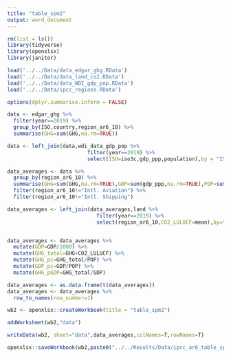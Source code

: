```yaml
---
title: "table_spm2"
output: word_document
---
```


```r

rm(list = ls())
library(tidyverse)
library(openxlsx)
library(janitor)

load('../../Data/data_edgar_ghg.RData')
load('../../Data/data_land_co2.RData')
load('../../Data/data_WDI_gdp_pop.RData')
load('../../Data/ipcc_regions.RData')

options(dplyr.summarise.inform = FALSE)

```


```r

data <- edgar_ghg %>% 
  filter(year==2019) %>% 
  group_by(ISO,country,region_ar6_10) %>% 
  summarise(GHG=sum(GHG,na.rm=TRUE))

data <- left_join(data,wdi_data_gdp_pop %>% 
                          filter(year==2019) %>% 
                          select(ISO=iso3c,gdp_ppp,population),by = "ISO")

data_averages <- data %>% 
  group_by(region_ar6_10) %>% 
  summarise(GHG=sum(GHG,na.rm=TRUE),GDP=sum(gdp_ppp,na.rm=TRUE),POP=sum(population,na.rm=TRUE)) %>% 
  filter(region_ar6_10!="Intl. Aviation") %>% 
  filter(region_ar6_10!="Intl. Shipping")

data_averages <- left_join(data_averages,land %>% 
                             filter(year==2019) %>% 
                             select(region_ar6_10,CO2_LULUCF=mean),by="region_ar6_10")


data_averages <- data_averages %>% 
  mutate(GDP=GDP/1000) %>% 
  mutate(GHG_total=GHG+CO2_LULUCF) %>% 
  mutate(GHG_pc=GHG_total/POP) %>% 
  mutate(GDP_pc=GDP/POP) %>% 
  mutate(GHG_pGDP=GHG_total/GDP)

data_averages <- as.data.frame(t(data_averages))
data_averages <- data_averages %>% 
  row_to_names(row_number=1)

```

```r

wb2 <- openxlsx::createWorkbook(title = "table_spm2")

addWorksheet(wb2,"data")

writeData(wb2, sheet="data",data_averages,colNames=T,rowNames=T)

openxlsx::saveWorkbook(wb2,paste0("../../Results/Data/ipcc_ar6_table_spm2.xlsx"),overwrite=T)


```

